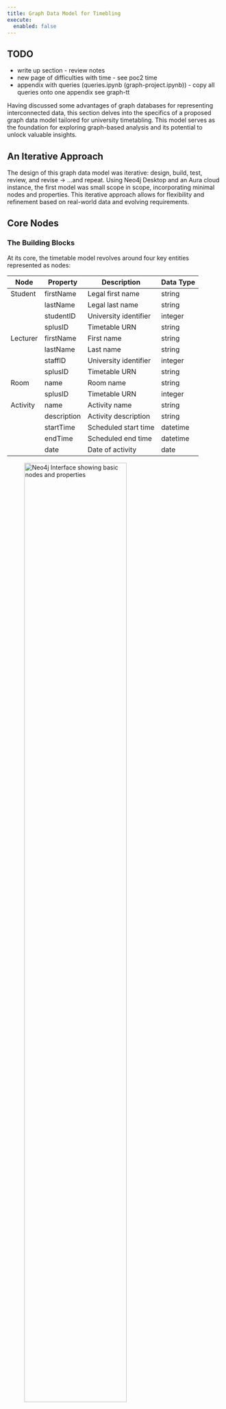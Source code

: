 ```yaml
---
title: Graph Data Model for Timebling
execute: 
  enabled: false
---
```


::: callout-warning
## TODO

-   write up section - review notes
-   new page of difficulties with time - see poc2 time
-   appendix with queries (queries.ipynb (graph-project\docs\notes\queries.ipynb)) - copy all queries onto one appendix see graph-tt
:::

Having discussed some advantages of graph databases for representing interconnected data, this section delves into the specifics of a proposed graph data model tailored for university timetabling. This model serves as the foundation for exploring graph-based analysis and its potential to unlock valuable insights.

## An Iterative Approach

The design of this graph data model was iterative: design, build, test, review, and revise -\> ...and repeat. Using Neo4j Desktop and an Aura cloud instance, the first model was small scope in scope, incorporating minimal nodes and properties. This iterative approach allows for flexibility and refinement based on real-world data and evolving requirements.

## Core Nodes
### The Building Blocks

At its core, the timetable model revolves around four key entities represented as nodes:


:::{.table}
| Node     | Property    | Description           | Data Type |
|----------|-------------|-----------------------|-----------|
| Student  | firstName   | Legal first name      | string    |
|          | lastName    | Legal last name       | string    |
|          | studentID   | University identifier | integer   |
|          | splusID     | Timetable URN         | string    |
| Lecturer | firstName   | First name            | string    |
|          | lastName    | Last name             | string    |
|          | staffID     | University identifier | integer   |
|          | splusID     | Timetable URN         | string    |
| Room     | name        | Room name             | string    |
|          | splusID     | Timetable URN         | integer   |
| Activity | name        | Activity name         | string    |
|          | description | Activity description  | string    |
|          | startTime   | Scheduled start time  | datetime  |
|          | endTime     | Scheduled end time    | datetime  |
|          | date        | Date of activity      | date      |

:::

![Neo4j Interface showing basic nodes and properties](./images/poc1-import-interface.png){width=75%}

## Defining Relationships
### Connecting the Dots

These core nodes are interconnected through relationships that reflect the dynamics of a timetable:

-   Student-**\[IS_ALLOCATED_TO\]**-\>Activity: Represents a student's allocation to a specific activity.
-   Staff-**\[TEACHES_ON\]**-\>Activity: Indicates the staff member responsible for teaching an activity.
-   Activity-**\[TAKES_PLACE_IN\]**-\>Room: Connects an activity to the room where it is scheduled.

![Core Nodes and Properties](./images/v1-core-nodes-rels-prop.png){width=75%}

## Early Insights: Unveiling Basic Patterns

Even with this basic model, we can easily extract valuable insights, for example:

-   **Activity Load**: Identify staff with the highest number of teaching activities or total teaching hours.
-   **Student Timetable Profiles**: Calculate average hours per student or per programme to understand workload distribution.
-   **Resource utilisation**: Determine the busiest locations or times on campus based on activity scheduling.
-   **Anomaly detection**: Identify students who have unexpected profiles or unusual combinations

### Example code

#### Busiest location overall

```cypher
MATCH (r:Room)<-[:TAKES_PLACE_IN]-(a:Activity)
WITH r, sum(a.duration) AS totalDuration
RETURN r.name AS Room, totalDuration
ORDER BY totalDuration DESC
LIMIT 1
```

#### Busiest location for a specific time

```cypher
MATCH (r:Room)<-[:TAKES_PLACE_IN]-(a:Activity)
WHERE a.startTime = "11:00" 
WITH r, count(a) AS activityCount
RETURN r.name AS Room, activityCount
ORDER BY activityCount DESC
LIMIT 1 
```

#### Students with below/above average hours

```cypher
// Calculate program averages and standard deviations
MATCH (s:Student)-[:IS_ALLOCATED_TO]->(a:Activity)
WITH s.prog AS programme, AVG(a.duration) AS avgDuration, STDEV(a.duration) AS stdDev
GROUP BY programme

// Identify students outside the 10% margin 
MATCH (s:Student)-[:IS_ALLOCATED_TO]->(a:Activity)
WITH s.studentID AS studentID, s.prog AS program, SUM(a.duration) AS totalDuration
MATCH (avgData)
WHERE avgData.programme = programme
WITH studentID, programme, totalDuration, avgData.avgDuration AS avgDuration, avgData.stdDev AS stdDev
WHERE totalDuration < avgDuration - (0.1 * avgDuration) OR totalDuration > avgDuration + (0.1 * avgDuration)
RETURN studentID, programme, totalDuration, avgDuration, stdDev 
ORDER BY programme, totalDuration DESC
```

## Expanding the Model: Towards Richer Insights

The true power of the graph model lies in its extensibility. Introducing additional nodes and properties allows for a more comprehensive representation and enables more sophisticated analysis.

### Potential Expansions:

-   **Organisational Units**: Include departments, colleges, or schools to analyse timetabling within organizational structures.
-   **Curriculum Data**: Incorporate modules and programmes to understand the interconnectedness of courses and student enrolment patterns.
-   **Activity Types**: Differentiate between lectures, seminars, labs, etc., for a more granular analysis of teaching and learning activities.
-   **Activity Delivery**: Understand how teaching delivery (virtual, in-person, hybrid, drop-in) is factored.
-   **Student Attributes**: Add properties like "international student" or "first-year student" to explore potential student clusters.

![Example of Expanded Timetable Graph Model](./images/v2-expanded-tt-2.png){width=75%}

## The Challenge of Time: Finding the Optimal Representation

Modeling time within a graph database presents a unique challenge. While your initial approach of representing time as properties on the Activity node works for basic analysis, it limits the ability to answer more nuanced questions related to time patterns and potential scheduling conflicts.

Your exploration of alternative approaches highlights the flexibility of graph databases but also the need for careful consideration based on the desired analytical outcomes. Future work exploring dynamic node creation for start times, end times, and dates with direct performance comparisons against specific use cases will be valuable.

This section has established the foundation for a graph-based approach to university timetabling. The next section will delve into the data engineering pipeline required to populate and maintain this model, bridging the gap between raw data and insightful analysis.

# approach

iterative: design, build, test, review, revise and back to design Used: neo4j desktop and cloud instance started small (data wise -\> me and complexity (minimal nodes, minimal properties) things went wrong - many examples of wrong nodes, multiple relationships or more frustratingly - failure and error codes

# nodes

The key nodes (nouns) in a timetable are:

-   Student (Person)
-   Staff (Person)
-   Activity (Event)
-   Room (Location)

The key nodes (nouns) are:

| Node     | Property    | Description           | Data Type |
|----------|-------------|-----------------------|-----------|
| Student  | firstName   | Legal first name      | string    |
|          | lastName    | Legal last name       | string    |
|          | studentID   | University identifier | integer   |
|          | splusID     | Timetable URN         | string    |
| Lecturer | firstName   | First name            | string    |
|          | lastName    | Last name             | string    |
|          | staffID     | University identifier | integer   |
|          | splusID     | Timetable URN         | string    |
| Room     | name        | Room name             | string    |
|          | splusID     | Timetable URN         | integer   |
| Activity | name        | Activity name         | string    |
|          | description | Activity description  | string    |
|          | startTime   | Scheduled start time  | datetime  |
|          | endTime     | Scheduled end time    | datetime  |
|          | date        | Date of activity      | date      |

-   sample cypher of loading self (v1-core-load-student-node.png)

-   results v1-core-load-all-nodes.png

-   example of a student node (me) ![student detail](../images/v1.1-core-student-phl.png)

-   all nodes loaded for MSc Data Science 2022-23 students:

    -   

        ![all-nodes-for-posi](../images/v1.1-load-all-nodes.png)

    -   no relationships \# relationships

The nodes are related as follows:

-   `Student` *allocated to* `Activity`
    -   alternatives include *attends*
-   `Staff` *teaches on* `Activity`
    -   alternatives include *lectures*, *leads*, etc.
-   `Activity` *takes place in* `Room`
    -   alternatives include *scheduled in*

It is clear that `Activity` is the central node in the basic model.

![core nodes with relationships](attachment:v1-core-nodes-rels.png)

-   loaded into neo4j ![v1.1 full model](../images/v1.1-core-full-model.png)
    -   two clusters? waht are they
    -   some orphans? who/waht are they?
-   basic query examples - probably not worth
    -   staff with most activities, hours
    -   average hours per student, per programme
    -   most popular activities
    -   most popular tutors (attendance)
    -   days with most activities
    -   times with most activities / scheduled hours/start times
    -   histogram of activities by day
    -   most popular combinations (modules, pairs of modules, triplets)
        -   most attended
    -   most attendance percentage
    -   relationship between attendance and time/day of activity
    -   anomalies, combinations

# properties

-   dependent on use cases - which questions are to be answered

-   some may be better as nodes, others as properties on node or properties on relationship

-   no right or wrong - highly experimental, needs to be tested, optimised

-   flexbility of graph to accommodate

-   each node person/student, person/staff, activity, room needs some properties

    -   name, id, description
    -   activity needs date, times, (although modelling time has many varieties)

image of final proof of concept simple model: v1-core-nodes-rels-prop.png

# expansions

more nodes from timetable db could include:

-   organisational unit (department, college, school)
-   curriculum data (module, programme) - activity is part of module, programme made of modules (compulsory, optional)
-   students who are pal leaders (as a mentoring relationship)
-   activity type (property or node) - lecture, seminar, workshop, lab
-   delivery type (property or node) - online, on-campus, recorded, optional, drop-in
-   technician staff facilitating workshops
-   equipment requirements in rooms

more student properties could include: \* reasonable adjustments \* international student \* first year student \* pal leader

example of expanded model: ![Title](../images/v2.0-expanded-tt.png)

this would allow for quickly getting insights such as:

-   Identify students with anomalous timetables - e.g. timetables that have gaps of more than 2 hours between activities, or that violate a policy of no more than X hours per day.
-   Find the **busiest locations** on campus - analyse room nodes to identify those with the most connected activity nodes on a given day. Useful for improving room bookings.
-   Identify **outlier teaching loads** - find staff with significantly more or fewer allocated teaching hours compared to their peers. Analyse each staff node's connected activity nodes and sum the durations
-   Analyse **room utilisation** - calculate the percentage of available hours that rooms are booked based on their connected activities. Help optimise room usage.
-   Identify **module co-dependencies** - find modules that are often taken together by analysing frequent appearing :CONTRIBUTES_TOWARDS relationships between modules taken by the same students.
-   **Cluster students** based on their curriculum/programs using community detection algorithms on the connections between student nodes, program nodes and module nodes. Identify common trajectories.
-   **Predict student results** - build a model based on relationships between student attributes, their enrollment relationships to modules, module difficulties and prerequisites, and historical grade data
-   Make **course recommendations** - suggest new modules to students based on their existing modules and other similar students' module relationships.

then the possible:

-   adding more location data - buildings, latitude, longitude
-   student details - home postcode (travel distance),
-   student outcomes - module marks, award outcomes, graduate outcomes
-   admissions data - (free lunch scheme, social economic data, a-level results, inclusivity insights)
-   curriculum data - from master curriculum data
-   engagement data - attendance, engagement
-   space use data - wifi locators, how busy areas are, correlations
-   

## time

modelling time in graph was challenging. my simple model above does take time into account other than to have startTime, endTime, date. In reality, an activity can take have the same start time, end time but be scheduled over several weeks - sometimes consecutive, sometimes non-consecutive weeks. How should this be represented? week patterns? date ranges? or separate activities? what happens when an activity is scheduled over several days but the same time over several weeks for example, Mondays and Wednesdays between 09:00-11:00 for ten weeks?

this is where normalisation (footnote) and different designs come into play. In a relational database, it is fairly easy to normalise the data into activities where start and end time and day(s) of week, staff, locations, students are the same for the week pattern. Any deviation will require a new 'activity' to accommodate the difference. Therefore there is an inevitable repetition of data.

In graph these scenarios can be handled in different ways. My initial model simply ported data as string data to an activity - that is, I literally created an activity as it existed in database and added start time, end time, weeks, etc. as properties of the activity.

This worked to an extent but it was not optimised for calculating on time.

I anticipated being able to answer questions and identify patterns like:

-   students on programmes who do not have a lunch break (12:00-14:00)
-   students who have X hours consecutive teaching without a break
-   students who have X hours between teaching activities on any given date (e.g. early activity (09:00-10:00) and late finish (18:00-19:00))

Being able to answer these types of queries easily will help pinpoint where there may be timetable quality concerns.

I considered and explored differnet options including:

1.  activities with 52 week patterns (0000011101 etc.), start and end times
2.  activities which are unique combinations of date, start, end, name
3.  activities with date ranges, start and end times
4.  activities linked to start time, end time and date nodes

At this point, I did remember the project's scope and reminded myself that it is a proof of concept. I settled for option 2 - where each activity is a unique combination of start, end, date and name. This required transforming from sql - there is some loss of redundancy but calculations on times are more manageable (although not uncomplicated). Also being restricted by Neo4j's free aura instance, there is a limit to nodes (200K) and relationships (400K) which I would hit quickly.

My suspicion is that creating separate nodes for start and end times and dates dynamically from the activity data would be the better model - but this will need to be future work with direct comparisons aganst specific use cases and insights.

## appendix -

### example load

#### Attempt 2 - load separately

``` cypher
// remove all relationships
MATCH ()-[r]-() 
DELETE r
```

**activity-room**

``` cypher
// Activity-Room
LOAD CSV WITH HEADERS FROM "file:///phl-rel-room-activity.csv" AS row3
MATCH (r:Room {roomSplusID: row3.roomSplusID}) 
MATCH (a:Activity {activitySplusID: row3.activitySplusID})
CREATE (a)-[:TAKES_PLACE_IN]->(r)
```

**activity-staff**

``` cypher
// Staff-activity 
LOAD CSV WITH HEADERS FROM "file:///phl-rel-staff-activity.csv" AS row2
MATCH (s:Staff {staffSplusID: row2.staffSplusID}) 
MATCH (a:Activity {activitySplusID: row2.activitySplusID})
CREATE (s)-[:TEACHES_ON]->(a)
```

**activity-student**

``` cypher
// Student-Activity
LOAD CSV WITH HEADERS FROM "file:///phl-rel-student-activity.csv" AS row
MATCH (s:Student {studentSplusID: row.studentSplusID}) 
MATCH (a:Activity {activitySplusID: row.activitySplusID})
CREATE (s)-[:IS_ALLOCATED_TO]->(a)
```

# results

v1-core-poc.png